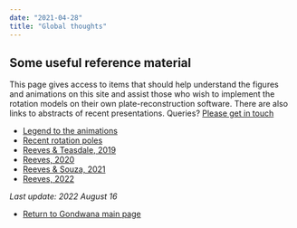 ```yaml
---
date: "2021-04-28"
title: "Global thoughts"
---
```


## Some useful reference material

This page gives access to items that should help understand the figures and animations on this site and assist those who wish to implement the rotation models on their own
plate-reconstruction software. There are also links to abstracts of recent presentations. Queries?  [Please get in touch](../../contact)

* [Legend to the animations](../legend-to-the-anims)
* [Recent rotation poles](../latest-rotation)
* [Reeves & Teasdale, 2019](../pesgb-africa-2019)
* [Reeves, 2020](../nacgeo-march-2020)
* [Reeves & Souza, 2021](../nacgea-april-2021)
* [Reeves, 2022](https://www.reeves.nl/upload/nac2022-cvr.pdf)

*Last update: 2022 August 16*

* [Return to Gondwana main page](../../gondwana)
